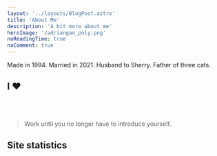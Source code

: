 ```yaml
---
layout: '../layouts/BlogPost.astro'
title: 'About Me'
description: 'A bit more about me'
heroImage: '/adriangao_poly.png'
noReadingTime: true
noComment: true
---
```


Made in 1994. Married in 2021. Husband to Sherry. Father of three cats.

## I ♥


<TagCloud />

<br />
<br />

> Work until you no longer have to introduce yourself.

## Site statistics


<Stats />
